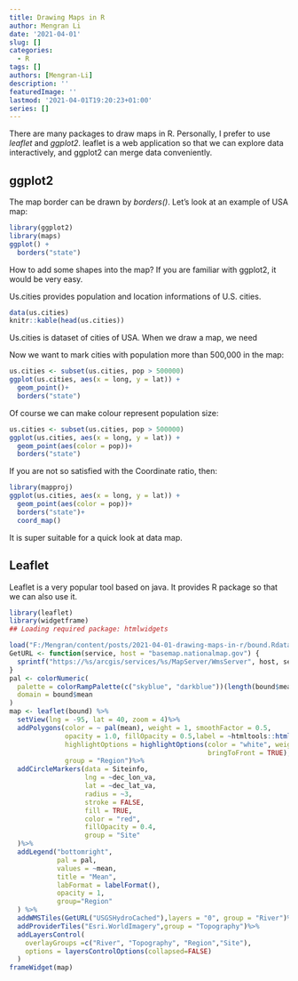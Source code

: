 ```yaml
---
title: Drawing Maps in R
author: Mengran Li
date: '2021-04-01'
slug: []
categories:
  - R
tags: []
authors: [Mengran-Li]
description: ''
featuredImage: ''
lastmod: '2021-04-01T19:20:23+01:00'
series: []
---
```


There are many packages to draw maps in R. Personally, I prefer to use *leaflet* and *ggplot2*. leaflet is a web application so that we can explore data interactively, and ggplot2 can merge data conveniently.

## ggplot2

The map border can be drawn by *borders()*. Let's look at an example of USA map:

```r
library(ggplot2)
library(maps)
ggplot() +
  borders("state")
```

How to add some shapes into the map? If you are familiar with ggplot2, it would be very easy.

Us.cities provides population and location informations of U.S. cities.

```r
data(us.cities)
knitr::kable(head(us.cities))
```

Us.cities is dataset of cities of USA. When we draw a map, we need 

Now we want to mark cities with population more than 500,000 in the map:

```r
us.cities <- subset(us.cities, pop > 500000)
ggplot(us.cities, aes(x = long, y = lat)) +
  geom_point()+
  borders("state")
```
Of course we can make colour represent population size:

```r
us.cities <- subset(us.cities, pop > 500000)
ggplot(us.cities, aes(x = long, y = lat)) +
  geom_point(aes(color = pop))+
  borders("state")
```

If you are not so satisfied with the Coordinate ratio, then:

```r
library(mapproj)
ggplot(us.cities, aes(x = long, y = lat)) +
  geom_point(aes(color = pop))+
  borders("state")+
  coord_map()
```
It is super suitable for a quick look at data map.

## Leaflet

Leaflet is a very popular tool based on java. It provides R package so that we can also use it.

```r
library(leaflet)
library(widgetframe)
## Loading required package: htmlwidgets

load("F:/Mengran/content/posts/2021-04-01-drawing-maps-in-r/bound.Rdata")
GetURL <- function(service, host = "basemap.nationalmap.gov") {
  sprintf("https://%s/arcgis/services/%s/MapServer/WmsServer", host, service)
}
pal <- colorNumeric(
  palette = colorRampPalette(c("skyblue", "darkblue"))(length(bound$mean)),
  domain = bound$mean
)
map <- leaflet(bound) %>%
  setView(lng = -95, lat = 40, zoom = 4)%>%
  addPolygons(color = ~ pal(mean), weight = 1, smoothFactor = 0.5,
              opacity = 1.0, fillOpacity = 0.5,label = ~htmltools::htmlEscape(paste(huc2, name)),
              highlightOptions = highlightOptions(color = "white", weight = 2,
                                                  bringToFront = TRUE),
              group = "Region")%>%
  addCircleMarkers(data = Siteinfo,
                   lng = ~dec_lon_va,
                   lat = ~dec_lat_va,
                   radius = ~3,
                   stroke = FALSE,
                   fill = TRUE,
                   color = "red",
                   fillOpacity = 0.4,
                   group = "Site"
  )%>%
  addLegend("bottomright",
            pal = pal,
            values = ~mean,
            title = "Mean",
            labFormat = labelFormat(),
            opacity = 1,
            group="Region"
  ) %>%
  addWMSTiles(GetURL("USGSHydroCached"),layers = "0", group = "River")%>%
  addProviderTiles("Esri.WorldImagery",group = "Topography")%>%
  addLayersControl(
    overlayGroups =c("River", "Topography", "Region","Site"),
    options = layersControlOptions(collapsed=FALSE)
  )
frameWidget(map)
```


